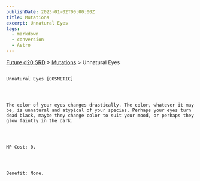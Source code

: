 ```yaml
---
publishDate: 2023-01-02T00:00:00Z
title: Mutations
excerpt: Unnatural Eyes
tags:
  - markdown
  - conversion
  - Astro
---
```







[Future d20 SRD](/#futureD20)
     > [Mutations](future-d20-srd-mutations-index)
     > Unnatural Eyes
    




## 
    Unnatural Eyes [COSMETIC]
   



    The color of your eyes changes drastically. The color, whatever it may be, is unnatural and atypical of your species. Perhaps your eyes turn dead black, maybe they change color to suit your mood, or perhaps they glow faintly in the dark.
   



    MP Cost: 0.
   



    Benefit: None.
   






